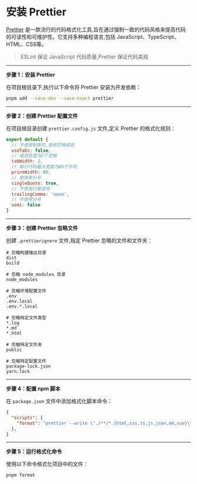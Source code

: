 # 安装 Prettier

[Prettier](https://prettier.io/) 是一款流行的代码格式化工具,旨在通过强制一致的代码风格来提高代码的可读性和可维护性。它支持多种编程语言,包括 JavaScript、TypeScript、HTML、CSS等。

> ESLint 保证 JavaScript 代码质量,Prettier 保证代码美观

-----

**步骤 1：安装 Prettier**

在项目根目录下,执行以下命令将 Prettier 安装为开发依赖：

```bash
pnpm add --save-dev --save-exact prettier
```

-----

**步骤 2：创建 Prettier 配置文件**

在项目根目录创建 `prettier.config.js` 文件,定义 Prettier 的格式化规则：

```js
export default {
  // 不使用制表符,使用空格缩进
  useTabs: false,
  // 缩进宽度为2个空格
  tabWidth: 2,
  // 每行代码最大宽度为80个字符
  printWidth: 80,
  // 使用单引号
  singleQuote: true,
  // 不使用行尾逗号
  trailingComma: 'none',
  // 不使用分号
  semi: false
}
```

-----

**步骤 3：创建 Prettier 忽略文件**

创建 `.prettierignore` 文件,指定 Prettier 忽略的文件和文件夹：

```
# 忽略构建输出目录
dist
build

# 忽略 node_modules 目录
node_modules

# 忽略环境配置文件
.env
.env.local
.env.*.local

# 忽略特定文件类型
*.log
*.md
*.html

# 忽略特定文件夹
public

# 忽略特定配置文件
package-lock.json
yarn.lock
```

------

**步骤 4：配置 npm 脚本**

在 `package.json` 文件中添加格式化脚本命令：

```json
{
  "scripts": {
    "format": "prettier --write \"./**/*.{html,css,ts,js,json,md,vue}\"" // [!code focus] // [!code ++] 
  },
}
```

----

**步骤 5：运行格式化命令**

使用以下命令格式化项目中的文件：

```bash
pnpm format
```